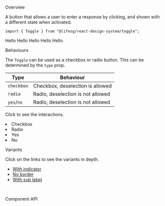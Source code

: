 
<Meta title="Data Input/Toggle" component={Toggle} />

<Title>Toggle</Title>

<Secondary>Overview</Secondary>

A button that allows a user to enter a response by clicking, and shown with a different state when activated.

```tsx
import { Toggle } from "@lifesg/react-design-system/toggle";
```

<Canvas>
    <Story name="Toggle">
        <Wrapper>
            <Headings />
            <div>
                <Toggle>Hello</Toggle>
                <Toggle checked>Hello</Toggle>
                <Toggle disabled>Hello</Toggle>
                <Toggle disabled checked>
                    Hello
                </Toggle>
                <Toggle error>Hello</Toggle>
            </div>
        </Wrapper>
    </Story>
</Canvas>

<Heading3>Behaviours</Heading3>

The `Toggle` can be used as a checkbox or radio button. This can be determined by the `type` prop.

| Type       | Behaviour                         |
| ---------- | --------------------------------- |
| `checkbox` | Checkbox, deselection is allowed  |
| `radio`    | Radio, deselection is not allowed |
| `yes`/`no` | Radio, deselection is not allowed |

Click to see the interactions.

<Canvas>
    <Story name="Behaviours">
        <SimpleContainer>
            <li>
                <Toggle>Checkbox</Toggle>
            </li>
            <li>
                <Toggle type="radio">Radio</Toggle>
            </li>
            <li>
                <Toggle type="yes" indicator>
                    Yes
                </Toggle>
            </li>
            <li>
                <Toggle type="no" indicator>
                    No
                </Toggle>
            </li>
        </SimpleContainer>
    </Story>
</Canvas>

<Heading3>Variants</Heading3>

Click on the links to see the variants in depth.

-   [With indicator](?path=/docs/data-input-toggle-with-indicator--checkbox-type)
-   [No border](?path=/docs/data-input-toggle-no-border--default-story)
-   [With sub label](?path=/docs/data-input-toggle-with-sub-label--with-sub-label)

<br />

<Secondary>Component API</Secondary>

<PropsTable />
